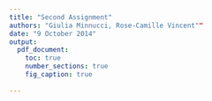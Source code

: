 ```yaml
---
title: "Second Assignment"
authors: "Giulia Minnucci, Rose-Camille Vincent""
date: "9 October 2014"
output:
  pdf_document:
    toc: true
    number_sections: true
    fig_caption: true
    
---
```


